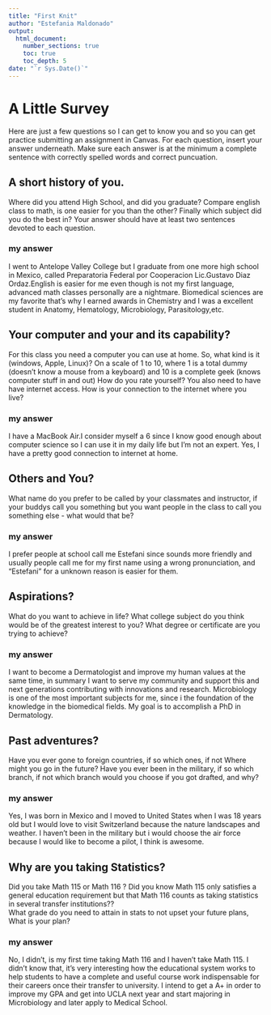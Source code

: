 ```yaml
---
title: "First Knit"
author: "Estefania Maldonado"
output: 
  html_document:
    number_sections: true
    toc: true
    toc_depth: 5
date: "`r Sys.Date()`"   
---
```


# A Little Survey

Here are just a few questions so I can get to know you and so you can get practice submitting an assignment in Canvas.  For each question, insert your answer underneath. Make sure each answer is at the minimum a complete sentence with correctly spelled words and correct puncuation. 

## A short history of you.  
Where did you attend High School, and did you graduate? Compare english class to math, is one easier for you than the other? Finally which subject did you do the best in? Your answer should have at least two sentences devoted to each question.  
  
### my answer     
I went to Antelope Valley College but I graduate from one more high school in Mexico, called Preparatoria Federal por Cooperacion Lic.Gustavo Diaz Ordaz.English is easier for me even though is not my first language, advanced math classes personally are a nightmare. Biomedical sciences are my favorite that's why I earned awards in Chemistry and I was a excellent student in Anatomy, Hematology, Microbiology, Parasitology,etc.   

     


## Your computer and your and its capability?  
 For this class  you need a computer you can use at home.  So, what kind is it (windows, Apple, Linux)?  On a scale of 1 to 10, where 1 is a total dummy (doesn't know a mouse from a keyboard) and 10 is a complete geek (knows computer stuff in and out) How do you rate yourself?  You also need to have have internet access. How is your connection to the internet where you live?

### my answer   
I have a MacBook Air.I consider myself a 6 since I know good enough about computer science so I can use it in my daily life but I'm not an expert. Yes, I have a pretty good connection to internet at home.  
   

## Others and You?   
What name do you prefer to be called by your classmates and instructor, if your buddys call you something but you want people in the class to call you something else - what would that be? 

### my answer     
I prefer people at school call me Estefani since sounds more friendly and usually people call me for my first name using a wrong pronunciation, and "Estefani" for a unknown reason is easier for them.  
   
 




## Aspirations?   
What do you want to achieve in life?  What college subject do you think would be of the greatest interest to you? What degree or certificate are you trying to achieve?

### my answer     
I want to become a Dermatologist and improve my human values at the same time, in summary I want to serve my community and support this and next generations contributing with innovations and research. Microbiology is one of the most important subjects for me, since i the foundation of the knowledge in the biomedical fields. My goal is to accomplish a PhD in Dermatology.   
   
 




## Past adventures?  
Have you ever gone to foreign countries, if so which ones, if not Where might you go in the future?  Have you ever been in the military, if so which branch, if not which branch would you choose if you got drafted, and why?

### my answer     
Yes, I was born in Mexico and I moved to United States when I was 18 years old but I would love to visit Switzerland because the nature landscapes and weather. I haven't been in the military but i would choose the air force because I would like to become a pilot, I think is awesome.
   
  




## Why are you taking Statistics?  
Did you take Math 115 or Math 116 ?  Did you know Math 115 only satisfies a general education requirement but that Math 116 counts as taking statistics in several transfer institutions??  
What grade do you need to attain in stats to not upset your future plans, What is your plan?  
 

### my answer     
No, I didn't, is my first time taking Math 116 and I haven't take Math 115. I didn't know that, it's very interesting how the educational system works to help students to have a complete and useful course work indispensable for their careers once their transfer to university. I intend to get a A+ in order to improve my GPA and get into UCLA next year and start majoring in Microbiology and later apply to Medical School.    
   
 






  




